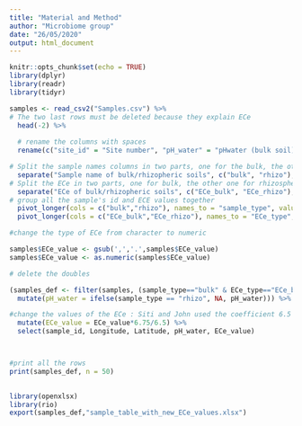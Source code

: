 ```yaml
---
title: "Material and Method"
author: "Microbiome group"
date: "26/05/2020"
output: html_document
---
```


```r
knitr::opts_chunk$set(echo = TRUE)
library(dplyr)
library(readr)
library(tidyr)
```


```r
samples <- read_csv2("Samples.csv") %>% 
# The two last rows must be deleted because they explain ECe
  head(-2) %>%
  
  # rename the columns with spaces
  rename(c("site_id" = "Site number", "pH_water" = "pHwater (bulk soil)", "Altitude" = "Altitude (m)")) %>% 

# Split the sample names columns in two parts, one for the bulk, the other one for the rhizosphere
  separate("Sample name of bulk/rhizopheric soils", c("bulk", "rhizo"), sep = "/") %>%
# Split the ECe in two parts, one for bulk, the other one for rhizosphere
  separate("ECe of bulk/rhizopheric soils", c("ECe_bulk", "ECe_rhizo"), sep = "/") %>%
# group all the sample's id and ECE values together
  pivot_longer(cols = c("bulk","rhizo"), names_to = "sample_type", values_to = "sample_id") %>%
  pivot_longer(cols = c("ECe_bulk","ECe_rhizo"), names_to = "ECe_type", values_to = "ECe_value")

#change the type of ECe from character to numeric

samples$ECe_value <- gsub(',','.',samples$ECe_value)
samples$ECe_value <- as.numeric(samples$ECe_value)

# delete the doubles

(samples_def <- filter(samples, (sample_type=="bulk" & ECe_type=="ECe_bulk")|(sample_type=="rhizo" & ECe_type=="ECe_rhizo")) %>% 
  mutate(pH_water = ifelse(sample_type == "rhizo", NA, pH_water))) %>%  #we delete the pH value from the rhizo types

#change the values of the ECe : Siti and John used the coefficient 6.5 and we want tu use 6.75
  mutate(ECe_value = ECe_value*6.75/6.5) %>% 
  select(sample_id, Longitude, Latitude, pH_water, ECe_value)



#print all the rows
print(samples_def, n = 50)
 
```
```r
library(openxlsx)
library(rio)
export(samples_def,"sample_table_with_new_ECe_values.xlsx")
```

